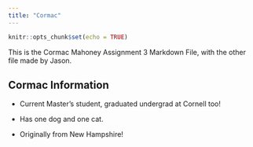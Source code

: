 ```yaml
---
title: "Cormac"
---
```


```r
knitr::opts_chunk$set(echo = TRUE)
```

This is the Cormac Mahoney Assignment 3 Markdown File, with the other file made by Jason.

## Cormac Information

* Current Master's student, graduated undergrad at Cornell too!

* Has one dog and one cat.

* Originally from New Hampshire!

